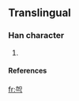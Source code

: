 ==Translingual==

===Han character===
{{Han char|rn=|rad=力|as=04|sn=6|four=|canj=大口弓 (KRN), 大口尸 (KRS)}}

# {{defn|Han}}

====References====
{{Han ref|kx=0146.241|dkj=|dj=|hdz=|uh=3516|ud=13590|bh=|bd=}}



[[fr:㔖]]